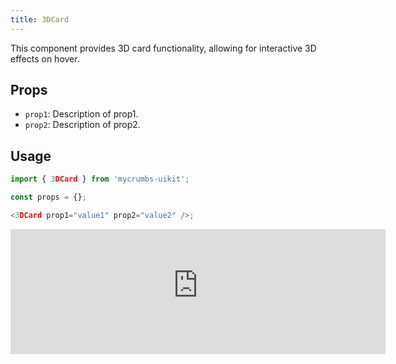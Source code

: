 ```yaml
---
title: 3DCard 
---
```


This component provides 3D card functionality, allowing for interactive 3D effects on hover.

## Props

- `prop1`: Description of prop1.
- `prop2`: Description of prop2.

## Usage

```javascript
import { 3DCard } from 'mycrumbs-uikit';

const props = {};

<3DCard prop1="value1" prop2="value2" />;
```


<iframe 
  src="https://663a6564311e0ec20c42bab9-xlpxfwvbkd.chromatic.com/iframe.html?args=&id=components-cardcontainer--default"  
  referrerPolicy="strict-origin-when-cross-origin"
  width="600" 
  height="200"
  script-src= "unsafe-eval"
  style={{ borderRadius: '12px' }}
  className="flex"
  frameBorder="0"
/>

```javascript
'use client';

import cn from '../cn';
import React, {
  createContext,
  useState,
  useContext,
  useRef,
  useEffect
} from 'react';

const MouseEnterContext = createContext<
  [boolean, React.Dispatch<React.SetStateAction<boolean>>] | undefined
>(undefined);

export const CardContainer = ({
  children,
  className,
  containerClassName
}: {
  children?: React.ReactNode;
  className?: string;
  containerClassName?: string;
}) => {
  const containerRef = useRef<HTMLDivElement>(null);
  const [isMouseEntered, setIsMouseEntered] = useState(false);

  const handleMouseMove = (e: React.MouseEvent<HTMLDivElement>) => {
    if (!containerRef.current) {
      return;
    }
    const { left, top, width, height } =
      containerRef.current.getBoundingClientRect();
    const x = (e.clientX - left - width / 2) / 25;
    const y = (e.clientY - top - height / 2) / 25;
    containerRef.current.style.transform = `rotateY(${x}deg) rotateX(${y}deg)`;
  };

  const handleMouseEnter = (e: React.MouseEvent<HTMLDivElement>) => {
    setIsMouseEntered(true);
    if (!containerRef.current) {
      return;
    }
  };

  const handleMouseLeave = (e: React.MouseEvent<HTMLDivElement>) => {
    if (!containerRef.current) {
      return;
    }
    setIsMouseEntered(false);
    containerRef.current.style.transform = `rotateY(0deg) rotateX(0deg)`;
  };
  return (
    <MouseEnterContext.Provider value={[isMouseEntered, setIsMouseEntered]}>
      <div
        className={cn('items-center justify-center', containerClassName)}
        style={{
          perspective: '1000px'
        }}
      >
        <div
          ref={containerRef}
          onMouseEnter={handleMouseEnter}
          onMouseMove={handleMouseMove}
          onMouseLeave={handleMouseLeave}
          className={cn(
            'relative items-center justify-center transition-all duration-200 ease-linear',
            className
          )}
          style={{
            transformStyle: 'preserve-3d'
          }}
        >
          {children}
        </div>
      </div>
    </MouseEnterContext.Provider>
  );
};

export const CardBody = ({
  children,
  className
}: {
  children: React.ReactNode;
  className?: string;
}) => {
  return (
    <div
      className={cn(
        '[transform-style:preserve-3d]  [&>*]:[transform-style:preserve-3d]',
        className
      )}
    >
      {children}
    </div>
  );
};

export const CardItem = ({
  as: Tag = 'div',
  children,
  className,
  translateX = 0,
  translateY = 0,
  translateZ = 0,
  rotateX = 0,
  rotateY = 0,
  rotateZ = 0,
  ...rest
}: {
  as?: React.ElementType;
  children: React.ReactNode;
  className?: string;
  translateX?: number | string;
  translateY?: number | string;
  translateZ?: number | string;
  rotateX?: number | string;
  rotateY?: number | string;
  rotateZ?: number | string;
}) => {
  const ref = useRef<HTMLDivElement>(null);
  const [isMouseEntered] = useMouseEnter();

  const handleAnimations = () => {
    if (!ref.current) {
      return;
    }
    if (isMouseEntered) {
      ref.current.style.transform = `translateX(${translateX}px) translateY(${translateY}px) translateZ(${translateZ}px) rotateX(${rotateX}deg) rotateY(${rotateY}deg) rotateZ(${rotateZ}deg)`;
    } else {
      ref.current.style.transform = `translateX(0px) translateY(0px) translateZ(0px) rotateX(0deg) rotateY(0deg) rotateZ(0deg)`;
    }
  };

  useEffect(() => {
    handleAnimations();
  }, [isMouseEntered]);


  return (
    <Tag
      ref={ref}
      className={cn('w-max-fit transition duration-200', className)}
      {...rest}
    >
      {children}
    </Tag>
  );
};

// Create a hook to use the context
export const useMouseEnter = () => {
  const context = useContext(MouseEnterContext);
  if (context === undefined) {
    throw new Error('useMouseEnter must be used within a MouseEnterProvider');
  }
  return context;
};

